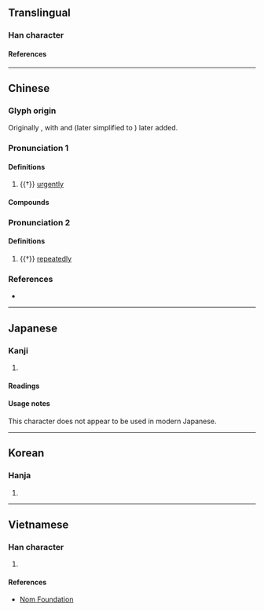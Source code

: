 {{character info/new}}
==Translingual==
{{stroke order|type=animate}}

===Han character===
{{Han char|rn=7|rad=二|as=06|sn=8|four=10104|canj=MEM|ids=⿱⿻了叹一(G),⿱⿻丂叹一(TJKV)}}

====References====
{{Han ref|kx=0087.140|dkj=00279|dj=0184.070|hdz=10055.070|uh=4E9F}}

----

==Chinese==
{{zh-forms}}

===Glyph origin===
{{Han etym}}
Originally {{Han compound|人|二|c1=s|c2=s|ls=ic|nocap=1}}, with {{lang|zh|口}} and {{lang|zh|攴}} (later simplified to {{lang|zh|又}}) later added.

===Pronunciation 1===
{{zh-pron
|m=jí
|c=gik1
|mc=2
|oc=1,2
|cat=adv
}}

====Definitions====
{{zh-hanzi}}

# {{†}} [[urgently]]

====Compounds====
{{zh-der|亟亟|亟待|亟思|亟欲|亟需|需才孔亟|孔亟}}

===Pronunciation 2===
{{zh-pron
|m=qì
|c=kei3
|mc=1
|oc=2,1
|cat=adv
}}

====Definitions====
{{zh-hanzi}}

# {{†}} [[repeatedly]]
#: {{zh-x|愛 ^共{Gōng} ^叔{Shú} ^段，欲 立 之，亟{qì} 請 於 ^武 ^公，^公 弗 許。|{{w|zh:武姜|She}} loved {{w|:zh:共叔段|Gongshu Duan}} and wanted to establish him as heir. '''Time and again''' she asked this favor of {{w|zh:鄭武公|Lord Wu}}, but the lord would not grant it.|ref=Zuozhuan-D|3=CL-TW}}

===References===
* {{R:twedu|A00058}}

----

==Japanese==

===Kanji===
{{ja-kanji|grade=|rs=二06}}

# {{l|en|sudden}}

====Readings====
{{ja-readings
|goon=こ, こく
|kanon=き, きょく
|kun=すみ-やか
}}

====Usage notes====
This character does not appear to be used in modern Japanese.

----

==Korean==

===Hanja===
{{ko-hanja|hangeul=[[극]], [[기]]|rv=geuk, gi|mr=kŭk, ki|y=kuk, ki}}

# {{rfdef|ko|sort=二06}}

----

==Vietnamese==

===Han character===
{{vi-readings|reading=[[cấc]], [[cức]], [[cực]]|rs=二06}}

# {{rfdef|vi|sort=二06}}

====References====
* [http://nomfoundation.org/common/nom_details.php?codepoint=4e9f Nom Foundation]

{{cln|vi|Han tu}}